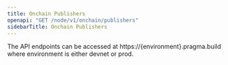 ```yaml
---
title: Onchain Publishers
openapi: "GET /node/v1/onchain/publishers"
sidebarTitle: Onchain Publishers
---
```


<Note>
The API endpoints can be accessed at https://{environment}.pragma.build where environment is either devnet or prod.
</Note> 